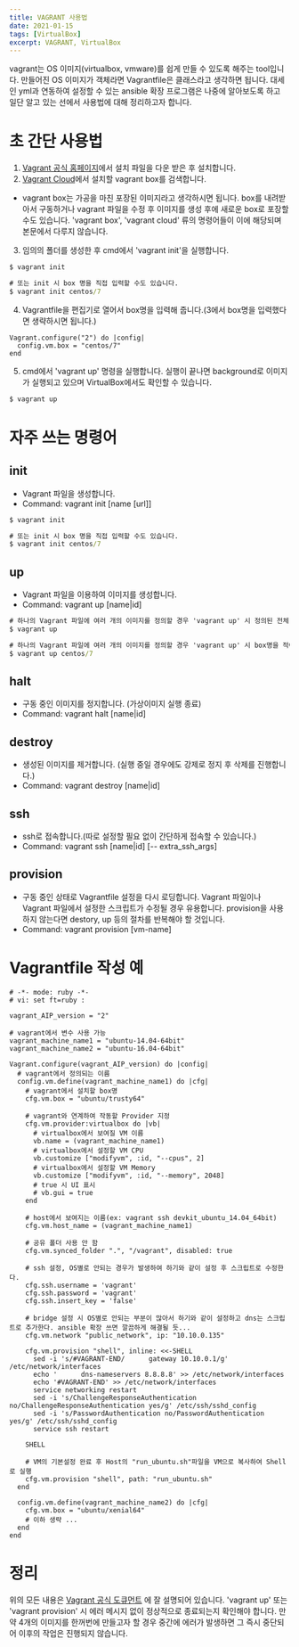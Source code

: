 ```yaml
---
title: VAGRANT 사용법
date: 2021-01-15
tags: [VirtualBox]
excerpt: VAGRANT, VirtualBox
---
```


vagrant는 OS 이미지(virtualbox, vmware)를 쉽게 만들 수 있도록 해주는 tool입니다. 만들어진 OS 이미지가 객체라면 Vagrantfile은 클래스라고 생각하면 됩니다. 대세인 yml과 연동하여 설정할 수 있는 ansible 확장 프로그램은 나중에 알아보도록 하고 일단 알고 있는 선에서 사용법에 대해 정리하고자 합니다.

# 초 간단 사용법
1. [Vagrant 공식 홈페이지](https://www.vagrantup.com/downloads.html "Downloads | Vagrant by HashiCorp")에서 설치 파일을 다운 받은 후 설치합니다.
2. [Vagrant Cloud](https://app.vagrantup.com/boxes/search "Discover Vagrant Boxes - Vagrant Cloud")에서 설치할 vagrant box를 검색합니다.
* vagrant box는 가공을 마친 포장된 이미지라고 생각하시면 됩니다. box를 내려받아서 구동하거나 vagrant 파일을 수정 후 이미지를 생성 후에 새로운 box로 포장할 수도 있습니다. 'vagrant box', 'vagrant cloud' 류의 명령어들이 이에 해당되며 본문에서 다루지 않습니다. 
3. 임의의 폴더를 생성한 후 cmd에서 'vagrant init'을 실행합니다.

```cmd
$ vagrant init

# 또는 init 시 box 명을 직접 입력할 수도 있습니다.
$ vagrant init centos/7

```
4. Vagrantfile을 편집기로 열어서 box명을 입력해 줍니다.(3에서 box명을 입력했다면 생략하시면 됩니다.)

```Vagrantfile
Vagrant.configure("2") do |config|
  config.vm.box = "centos/7"
end

```
5. cmd에서 'vagrant up' 명령을 실행합니다. 실행이 끝나면 background로 이미지가 실행되고 있으며 VirtualBox에서도 확인할 수 있습니다.

```cmd
$ vagrant up

```
 
# 자주 쓰는 명령어
## init
* Vagrant 파일을 생성합니다.
* Command: vagrant init [name [url]]

```cmd
$ vagrant init

# 또는 init 시 box 명을 직접 입력할 수도 있습니다.
$ vagrant init centos/7

```

## up
* Vagrant 파일을 이용하여 이미지를 생성합니다.
* Command: vagrant up [name|id]

```cmd
# 하나의 Vagrant 파일에 여러 개의 이미지를 정의할 경우 'vagrant up' 시 정의된 전체 box를 구동합니다.
$ vagrant up

# 하나의 Vagrant 파일에 여러 개의 이미지를 정의할 경우 'vagrant up' 시 box명을 적어주면 해당 box만 구동합니다.
$ vagrant up centos/7

```

## halt
* 구동 중인 이미지를 정지합니다. (가상이미지 실행 종료)
* Command: vagrant halt [name|id]

## destroy
* 생성된 이미지를 제거합니다. (실행 중일 경우에도 강제로 정지 후 삭제를 진행합니다.)
* Command: vagrant destroy [name|id]

## ssh
* ssh로 접속합니다.(따로 설정할 필요 없이 간단하게 접속할 수 있습니다.)
* Command: vagrant ssh [name|id] [-- extra_ssh_args]

## provision
* 구동 중인 상태로 Vagrantfile 설정을 다시 로딩합니다. Vagrant 파일이나 Vagrant 파일에서 설정한 스크립트가 수정될 경우 유용합니다. provision을 사용하지 않는다면 destory, up 등의 절차를 반복해야 할 것입니다.
* Command: vagrant provision [vm-name]

# Vagrantfile 작성 예

```Vagrantfile
# -*- mode: ruby -*-
# vi: set ft=ruby :

vagrant_AIP_version = "2"

# vagrant에서 변수 사용 가능
vagrant_machine_name1 = "ubuntu-14.04-64bit"
vagrant_machine_name2 = "ubuntu-16.04-64bit"

Vagrant.configure(vagrant_AIP_version) do |config|
  # vagrant에서 정의되는 이름
  config.vm.define(vagrant_machine_name1) do |cfg| 
    # vagrant에서 설치할 box명
	cfg.vm.box = "ubuntu/trusty64" 
	
	# vagrant와 연계하여 작동할 Provider 지정
	cfg.vm.provider:virtualbox do |vb| 
	  # virtualbox에서 보여질 VM 이름
	  vb.name = (vagrant_machine_name1)
	  # virtualbox에서 설정할 VM CPU
	  vb.customize ["modifyvm", :id, "--cpus", 2]
	  # virtualbox에서 설정할 VM Memory
	  vb.customize ["modifyvm", :id, "--memory", 2048]
	  # true 시 UI 표시
	  # vb.gui = true
	end
	  
	# host에서 보여지는 이름(ex: vagrant ssh devkit_ubuntu_14.04_64bit)
	cfg.vm.host_name = (vagrant_machine_name1)
	 
	# 공유 폴더 사용 안 함 
    cfg.vm.synced_folder ".", "/vagrant", disabled: true	 
    
    # ssh 설정, OS별로 안되는 경우가 발생하여 하기와 같이 설정 후 스크립트로 수정한다.
	cfg.ssh.username = 'vagrant'
    cfg.ssh.password = 'vagrant'
    cfg.ssh.insert_key = 'false'

    # bridge 설정 시 OS별로 안되는 부분이 많아서 하기와 같이 설정하고 dns는 스크립트로 추가한다. ansible 확장 쓰면 깔끔하게 해결될 듯... 
	cfg.vm.network "public_network", ip: "10.10.0.135"
	
	cfg.vm.provision "shell", inline: <<-SHELL
	  sed -i 's/#VAGRANT-END/      gateway 10.10.0.1/g' /etc/network/interfaces      
	  echo '      dns-nameservers 8.8.8.8' >> /etc/network/interfaces
	  echo '#VAGRANT-END' >> /etc/network/interfaces
	  service networking restart
	  sed -i 's/ChallengeResponseAuthentication no/ChallengeResponseAuthentication yes/g' /etc/ssh/sshd_config    
      sed -i 's/PasswordAuthentication no/PasswordAuthentication yes/g' /etc/ssh/sshd_config
	  service ssh restart	  
	 
    SHELL
  
	# VM의 기본설정 완료 후 Host의 "run_ubuntu.sh"파일을 VM으로 복사하여 Shell로 실행
    cfg.vm.provision "shell", path: "run_ubuntu.sh"  	
  end

  config.vm.define(vagrant_machine_name2) do |cfg| 
	cfg.vm.box = "ubuntu/xenial64" 
	# 이하 생략 ...    
  end
end

```

# 정리
위의 모든 내용은 [Vagrant 공식 도큐먼트](https://www.vagrantup.com/docs) 에 잘 설명되어 있습니다. 
'vagrant up' 또는 'vagrant provision' 시 에러 메시지 없이 정상적으로 종료되는지 확인해야 합니다. 만약 4개의 이미지를 한꺼번에 만들고자 할 경우 중간에 에러가 발생하면 그 즉시 중단되어 이후의 작업은 진행되지 않습니다. 
